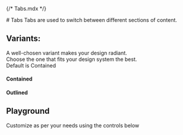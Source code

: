 {/* Tabs.mdx */}

<Meta of={TabsStories} name="Docs" />
# Tabs
Tabs are used to switch between different sections of content.

## Variants:
A well-chosen variant makes your design radiant.\
Choose the one that fits your design system the best.\
Default is Contained

#### Contained
<Canvas of={TabsStories.Contained}/>

#### Outlined
<Canvas of={TabsStories.Outlined}/>


## Playground
Customize as per your needs using the controls below

<Canvas of={TabsStories.Playground}/>